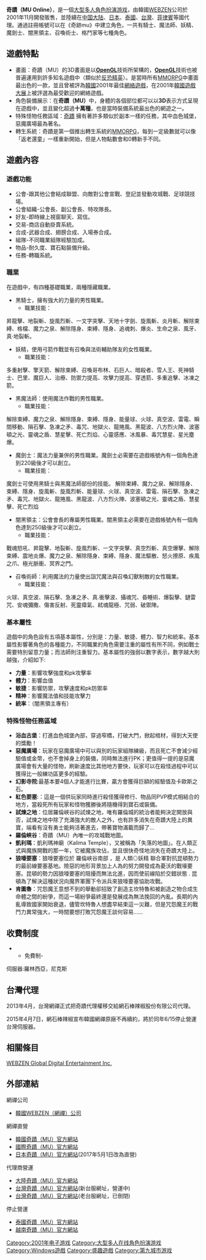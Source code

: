 {{Multiple issues|
{{Fanpov|time=2022-02-10T16:36:51+00:00}}
{{Unreferenced|time=2022-02-10T16:36:51+00:00}}
}}
{{NoteTA
| G1 = Games
}}

'''奇蹟（MU Online）'''，是一個[[MMORPG|大型多人角色扮演游戏]]，由韓國[[WEBZEN|WEBZEN]]公司於2001年11月開發販售，並陸續在[[中国大陆|中国大陆]]、[[日本|日本]]、[[泰國|泰國]]、[[台灣|台灣]]、[[菲律賓|菲律賓]]等國代理。通過註冊帳號可以在《奇跡mu》中建立角色，一共有騎士、魔法師、妖精、魔劍士、闇黑領主、召喚術士、格鬥家等七種角色。

== 遊戲特點 ==
*畫面：奇蹟（MU）的3D畫面是以'''[[OpenGL|OpenGL]]'''技術所架構的，'''[[OpenGL|OpenGL]]'''技術也被普遍運用到許多知名遊戲中（類似於[[反恐精英|反恐精英]]）。是當時所有[[MMORPG|MMORPG]]中畫面最出色的一款，並且曾被評為[[韓國|韓國]]2001年最佳[[網絡遊戲|網絡遊戲]]，在2001年[[韓國遊戲大展|韓國遊戲大展]]上被評選為最受歡迎的網絡遊戲。
*角色裝備展示：在'''奇蹟（MU）'''中，身體的各個部位都可以以'''3D'''表示方式呈現在遊戲中，並且變化超過'''十萬種'''，也是當時裝備系統最出色的網遊之一。
*特殊怪物任務區域：[[奇蹟|奇蹟]] 擁有著許多類似於副本一樣的任務，其中血色城堡，惡魔廣場最為著名。
*轉生系統：奇蹟是第一個推出轉生系統的[[MMORPG|MMORPG]]，每到一定級數就可以像「返老還童」一樣重新開始，但是人物點數會和0轉新手不同。

== 遊戲內容 ==
=== 遊戲功能 ===
*公會-跟其他公會結成聯盟、向敵對公會宣戰、登記並發動攻城戰、足球競技場。
*公會組織-公會長、副公會長、特攻隊長。
*好友-即時線上視窗聊天、寫信。
*交易-商店自動掛賣系統。
*合成-武器合成、翅膀合成、入場券合成。
*組隊-不同職業組隊經驗加成。
*物品-耐久度、寶石點裝備升級。
*任務-轉職系統。

=== 職業 ===
在遊戲中，有四種基礎職業，兩種隱藏職業。
*黑騎士，擁有強大的力量的男性職業。
**職業技能：
昇龍擊、地裂斬、旋風烈斬、一文字突擊、天地十字劍、旋風斬、炎月斬、解除束縛、格檔、魔力之泉、解除隱身、束縛、隱身、追魂刺、爆炎、生命之泉、風牙、真‧地裂斬。

*妖精，使用弓箭作戰並有召喚與法術輔助隊友的女性職業。
**職業技能：
多重射擊、擎天箭、解除束縛、召喚哥布林、石巨人、暗殺者、雪人王、死神騎士、巴里、魔巨人、治療、防禦力提高、攻擊力提高、穿透箭、多重追擊、冰凍之箭。

*黑魔法師：使用魔法作戰的男性職業。
**職業技能：
解除束縛、魔力之泉、解除隱身、束縛、隱身、能量球、火球、真空波、雷電、瞬間移動、隕石擊、急凍之矛、毒咒、地獄火、龍捲風、黑龍波、八方烈火陣、波塞頓之光、靈魂之盾、慧星擊、死亡烈焰、心靈感應、冰風暴、毒咒慧星、星光塵爆。

*魔劍士：魔法力量兼併的男性職業。魔劍士必需要在遊戲帳號內有一個角色達到220級後才可以創立。
**職業技能：
魔劍士可使用黑騎士與黑魔法師部份的技能。
解除束縛、魔力之泉、解除隱身、束縛、隱身、旋風斬、旋風烈斬、能量球、火球、真空波、雷電、隕石擊、急凍之矛、毒咒、地獄火、龍捲風、黑龍波、八方烈火陣、波塞頓之光、靈魂之盾、慧星擊、死亡烈焰

*闇黑領主：公會會長的專屬男性職業。闇黑領主必需要在遊戲帳號內有一個角色達到250級後才可以創立。
**職業技能：
戰魂怒吼、昇龍擊、地裂斬、旋風烈斬、一文字突擊、真空烈斬、真空爆擊、解除束縛、震地炎爆、魔力之泉、解除隱身、束縛、隱身、魔法驅散、怒火撩原、疾風之爪、極光脈衝、冥界之門。

*召喚術師：利用魔法的力量使出詛咒魔法與召喚幻獸制敵的女性職業。
**職業技能：
火球、真空波、隕石擊、急凍之矛、真.衝擊波、攝魂咒、昏睡術、爆裂擊、鏈雷咒、安魂彌撒、傷害反射、死靈瘴氣、弒魂龍極、咒弱、破禦陣。

=== 基本屬性 ===
遊戲中的角色設有五項基本屬性，分別是：力量、敏捷、體力、智力和統率。基本屬性影響著角色的各種能力，不同職業的角色需要注重的屬性有所不同，例如戰士需要特別留意力量；而法師則注重智力。基本屬性的強弱以數字表示，數字越大則越強，介紹如下:
*'''力量'''：影響攻擊強度和pk攻擊率
*'''體力'''：影響血值
*'''敏捷'''：影響防禦，攻擊速度和pk防禦率
*'''精神'''：影響魔法值和技能攻擊力
*'''統率'''：（闇黑領主專有）

=== 特殊怪物任務區域 ===
*'''浴血古堡'''：打進血色城堡內部，穿過窄橋，打破大門，掀起棺材，得到大天使的獎勵！
*'''惡魔廣場'''：玩家在惡魔廣場中可以與別的玩家組隊練級，而且死亡不會減少經驗值或金幣，也不會掉身上的裝備，同時無法進行PK；更值得一提的是惡魔廣場會有大量的怪物，刷新速度比其他地方要快，玩家可以在殺怪過程中可以獲得比一般練功區更多的經驗。
*'''幻影寺院''':最基本要4個人才能進行比賽，贏方會獲得巨額的經驗值及卡歐斯之石。
*'''紅色要塞''':：這是一個供玩家同時進行殺怪獲得修行、物品同PVP模式相結合的地方，當殺死所有玩家和怪物獲勝後將隨機得到寶石或裝備。
*'''試煉之地'''：位居羅倫峽谷的試煉之地，唯有羅倫城的統治者能夠決定開放與否，試煉之地中除了充滿強大的敵人之外，也有許多消失在奇蹟大陸上的異寶，端看有沒有勇士能夠活著進去，帶著寶物滿載而歸了...
*'''羅倫峽谷'''：奇蹟（MU）內唯一的攻城戰地圖。
*'''凱利瑪'''：凱利瑪神廟（Kalima Temple），又被稱為「失落的地圖」。在人類正式與魔族開戰的那一年，它被魔族攻佔，並且很快奇怪地消失在奇蹟大陸上。
*'''狼嚎要塞'''：狼嚎要塞位於 羅倫峽谷南部 ，是 人類◎妖精 聯合軍對抗昆頓勢力的最前線要塞基地。險惡的地形背景加上人為的努力開發成為憂沃的戰壕要塞。昆頓的勢力因狼嚎要塞的阻擾而無法北進，因而使前線陷於交錯狀態 . 昆頓為了解決這種狀況向魔界軍團下令派兵來狼嚎要塞協助攻戰。
*'''肯圖魯'''：咒怨魔王意想不到的舉動卻招致了創造主坎特魯和被創造之物合成生命體之間的紛爭，而這一場紛爭最終還是發展成為無法挽回的內亂。長期的內亂導致國家開始衰退，儘管坎特魯人想盡早結束這一災難，但是咒怨魔王的戰鬥力異常強大，一時間要想打敗咒怨魔王談何容易......

== 收費制度 ==
**免費制-
伺服器:羅林西亞，尼克斯

== 台灣代理 ==

2013年4月，台灣網禪正式把奇蹟代理權移交給網石棒辣椒股份有限公司代理。

2015年4月7日，網石棒辣椒宣布韓國網禪原廠不再續約，將於同年6/15停止營運台灣伺服器。


== 相關條目 ==
[[WEBZEN|WEBZEN Global Digital Entertainment Inc.]]

== 外部連結 ==

網禪公司
*[http://webzen.co.kr/ 韓國WEBZEN（網禪）公司]{{Wayback|url=http://webzen.co.kr/ |date=20110427020716 }}

網禪直營
*[http://www.muonline.co.kr/ 韓國奇蹟（MU）官方網站]{{Wayback|url=http://www.muonline.co.kr/ |date=20071029114811 }}
*[http://www.muonline.com/ 國際奇蹟（MU）官方網站]{{Wayback|url=http://www.muonline.com/ |date=20060205072535 }}
*[http://www.muonline.jp/main_new.asp 日本奇蹟（MU）官方網站]{{Wayback|url=http://www.muonline.jp/main_new.asp |date=20200219165721 }}(2017年5月1日改為直營)

代理商營運
*[http://mu.zhaouc.com/ 大陸奇蹟（MU）官方網站]{{Wayback|url=http://mu.zhaouc.com/ |date=20200412025228 }}
*[http://mu.pinyou.tw/ 台灣奇蹟（MU）官方網站]{{Wayback|url=http://mu.pinyou.tw/ |date=20200724115544 }}(新台服網址，營運中)
*[http://www.muonline.com.tw/ 台灣奇蹟（MU）官方網站]{{Wayback|url=http://www.muonline.com.tw/ |date=20050330020447 }}(老台服網址，已倒閉)

停止營運
*[http://www.muonline.in.th/ 泰國奇蹟（MU）官方網站]{{Wayback|url=http://www.muonline.in.th/ |date=20050329012628 }}
*[http://muonline.vn/ 越南奇蹟（MU）官方網站]{{Wayback|url=http://muonline.vn/ |date=20060205042121 }}


{{DEFAULTSORT:MU Online}}
[[Category:2001年电子游戏|Category:2001年电子游戏]]
[[Category:大型多人在线角色扮演游戏|Category:大型多人在线角色扮演游戏]]
[[Category:Windows遊戲|Category:Windows遊戲]]
[[Category:盛趣遊戲|Category:盛趣遊戲]]
[[Category:第九城市游戏|Category:第九城市游戏]]